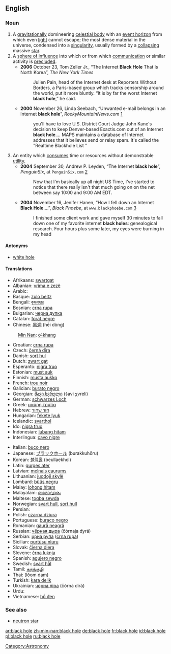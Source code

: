 {{wikipedia}}
==English==

===Noun===
{{en-noun|sg=[[black]] [[hole]]}}

# A [[gravitation]]ally domineering [[celestial body]] with an [[event horizon]] from which even [[light]] cannot escape; the most dense material in the universe, condensed into a [[singularity]], usually formed by a [[collapse|collapsing]] massive [[star]].
# A [[sphere of influence]] into which or from which [[communication]] or similar activity is [[preclude]]d.
#*'''2006''' October 23, Tom Zeller Jr., “The Internet '''Black Hole''' That Is North Korea”, ''The New York Times''
#*: Julien Pain, head of the Internet desk at Reporters Without Borders, a Paris-based group which tracks censorship around the world, put it more bluntly. “It is by far the worst Internet '''black hole''',” he said.
#*'''2000''' November 26, Linda Seebach, “Unwanted e-mail belongs in an Internet '''black hole'''”, ''RockyMountainNews.com'' [http://rockymountainnews.com/seebach/1126seeba.shtml]
#*:you'll have to love U.S. District Court Judge John Kane's decision to keep Denver-based Exactis.com out of an Internet '''black hole'''.''...'' MAPS maintains a database of Internet addresses that it believes send or relay spam. It's called the "Realtime Blackhole List<!--,-->"
# An entity which [[consume]]s time or resources without demonstrable [[utility]].
#*'''2004''' September 30, Andrew P. Leyden, “The Internet '''black hole'''”, ''PenguinSix'', at <tt>PenguinSix.com</tt> [http://www.penguinsix.com/blog/archives/2004/09/the_internet_bl.html]
#*: Now that I'm basically up all night US Time, I've started to notice that there really isn't that much going on on the net between say 10:00 and 9:00 AM EDT.
#*'''2004''' November 16, Jenifer Hanen, “How I fell down an Internet '''Black Hole'''....”, ''Black Phoebe'', at <tt>www.blackphoebe.com</tt> [http://www.blackphoebe.com/msjen/archives/2004/11/how_i_fell_down.html]
#*:I finished some client work and gave myself 30 minutes to fall down one of my favorite internet '''black holes''': genealogical research. Four hours plus some later, my eyes were burning in my head

====Antonyms====
*[[white hole]]

====Translations====
{{trans-top|celestial body}}
*Afrikaans: [[swartgat]]
*Albanian: [[vrima e zezë]]
*Arabic: {{ARchar|[[ثقب أسود]]}} {{m}}
*Basque: [[zulo beltz]]
*Bengali: [[কৃষ্ণগহ্বর]]
*Bosnian: [[crna rupa]] {{f}}
*Bulgarian: [[черна дупка]] {{f}}
*Catalan: [[forat negre]] {{m}}
*Chinese: [[黑洞]] (hēi dòng)
:[[Min Nan]]: [[o͘-khang]]
*Croatian: [[crna rupa]] {{f}}
*Czech: [[černá díra]] {{f}}
*Danish: [[sort hul]]
*Dutch: [[zwart gat]] {{n}}
*Esperanto: [[nigra truo]]
*Estonian: [[must auk]]
*Finnish: [[musta aukko]]
*French: [[trou noir]] {{m}}
*Galician: [[burato negro]] {{m}}
*Georgian: [[შავი ხვრელი]] (šavi χvreli)
*German: [[schwarzes Loch]] {{n}}
*Greek: [[μαύρη τρύπα]] {{f}}
*Hebrew: [[חור שחור]] {{m}}
*Hungarian: [[fekete lyuk]]
*Icelandic: [[svarthol]]
*Ido: [[nigra truo]]
*Indonesian: [[lubang hitam]]
*Interlingua: [[cavo nigre]]
{{trans-mid}}
*Italian: [[buco nero]] {{m}}
*Japanese: [[ブラックホール]] (burakkuhōru)
*Korean: [[블랙홀]] (beullaekhol)
*Latin: [[gurges ater]] {{m}}
*Latvian: [[melnais caurums]]
*Lithuanian: [[juodoji skylė]]
*Lombard: [[büüs negru]]
*Malay: [[lohong hitam]]
*Malayalam: [[തമോദ്വാരം]]
*Maltese: [[toqba sewda]] {{f}}
*Norwegian: [[svart hull]], [[sort hull]]
*Persian: {{FAchar|[[سیاهچاله]]}}
*Polish: [[czarna dziura]] {{f}}
*Portuguese: [[buraco negro]] {{m}}
*Romanian: [[gaură neagră]] {{f}}
*Russian: [[чёрная дыра]] (čórnaja dyrá) {{f}}
*Serbian: [[црна рупа]] ([[crna rupa]]) {{f}}
*Sicilian: [[purtùsu nìuru]] {{m}}
*Slovak: [[čierna diera]] {{f}}
*Slovene: [[črna luknja]] {{f}}
*Spanish: [[agujero negro]] {{m}}
*Swedish: [[svart hål]] {{n}}
*Tamil: [[கருங்குழி]]
*Thai: {{THchar|[[หลุมดำ]]}} (lŏom dam)
*Turkish: [[kara delik]]
*Ukrainian: [[чорна діра]] (čórna dirá) {{f}}
*Urdu: {{URchar|[[ثقب اسود]]}}
*Vietnamese: [[hố đen]]
{{trans-bottom}}

===See also===
*[[neutron star]]

[[Category:Astronomy]]

[[ar:black hole]]
[[zh-min-nan:black hole]]
[[de:black hole]]
[[fr:black hole]]
[[id:black hole]]
[[pl:black hole]]
[[ru:black hole]]
